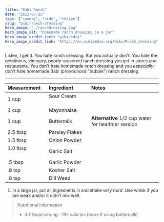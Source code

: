 ---
title: "Babi Ranch"
date: "2023-07-25"
tags: ["savory", "side", "recipe"]
slug: "babi-ranch-dressing"
hero_image: "./ranchDressing.jpg"
hero_image_alt: "homemade ranch dressing in a jar"
hero_image_credit_text: "wikipedia"
hero_image_credit_link: "https://en.wikipedia.org/wiki/Ranch_dressing"
---

Listen, I get it. You hate ranch dressing. But you actually don't. You hate the gelatinous, vinegary, poorly seasoned ranch dressing you get in stores and restaurants. You don't hate homemade ranch dressing and you _especially_ don't hate homemade Babi (pronounced "bubbie") ranch dressing.

---

<div align="center">

| Measurement                                                      | Ingredient                                                         | Notes                                               |
| :--------------------------------------------------------------- | :----------------------------------------------------------------- | :-------------------------------------------------- |
| 1 cup                                                            | Sour Cream &nbsp; &nbsp; &nbsp; &nbsp; &nbsp; &nbsp; &nbsp; &nbsp; |
| 1 cup                                                            | Mayonnaise                                                         |
| 1 cup                                                            | Buttermilk                                                         | **Alternative** 1/2 cup water for healthier version |
| 2.5 tbsp                                                         | Parsley Flakes                                                     |
| 1.5 tbsp                                                         | Onion Powder                                                       |
| 1.0 tbsp &nbsp; &nbsp; &nbsp; &nbsp; &nbsp; &nbsp; &nbsp; &nbsp; | Garlic Salt                                                        |
| .5 tbsp                                                          | Garlic Powder                                                      |
| .8 tsp                                                           | Kosher Salt                                                        |
| .8 tsp                                                           | Dill Weed                                                          |

</div>

1. In a large jar, put all ingredients in and shake _very hard_. Use whisk if you are weak and/or it didn't mix well.

> Nutritional information
>
> - 3.2 tbsp/serving - 197 calories (more if using buttermilk)
